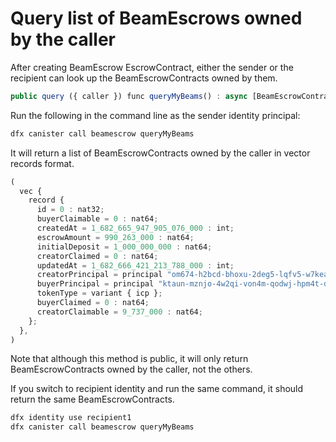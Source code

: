 # Query list of BeamEscrows owned by the caller

After creating BeamEscrow EscrowContract, either the sender or the recipient can look up the BeamEscrowContracts owned by them.

```js
public query ({ caller }) func queryMyBeams() : async [BeamEscrowContract]
```

Run the following in the command line as the sender identity principal:

```bash
dfx canister call beamescrow queryMyBeams
```

It will return a list of BeamEscrowContracts owned by the caller in vector records format.

```js
(
  vec {
    record {
      id = 0 : nat32;
      buyerClaimable = 0 : nat64;
      createdAt = 1_682_665_947_905_076_000 : int;
      escrowAmount = 990_263_000 : nat64;
      initialDeposit = 1_000_000_000 : nat64;
      creatorClaimed = 0 : nat64;
      updatedAt = 1_682_666_421_213_788_000 : int;
      creatorPrincipal = principal "om674-h2bcd-bhoxu-2deg5-lqfv5-w7kea-oqsa2-rhtqu-o5jih-5xfc7-qae";
      buyerPrincipal = principal "ktaun-mznjo-4w2qi-von4m-qodwj-hpm4t-d4yoo-dkzvz-7al2r-px72c-gae";
      tokenType = variant { icp };
      buyerClaimed = 0 : nat64;
      creatorClaimable = 9_737_000 : nat64;
    };
  },
)
```


<Callout type="warning" emoji="⚠️">
  Note that although this method is public, it will only return
  BeamEscrowContracts owned by the caller, not the others.
</Callout>

If you switch to recipient identity and run the same command, it should return the same BeamEscrowContracts.

```bash
dfx identity use recipient1
dfx canister call beamescrow queryMyBeams
```
